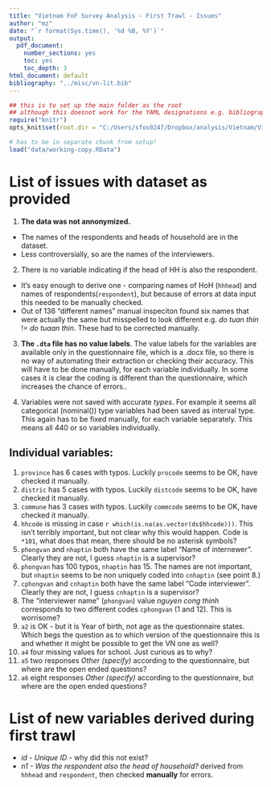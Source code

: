 ```yaml
---
title: "Vietnam FoF Survey Analysis - First Trawl - Issues"
author: "mz"
date: "`r format(Sys.time(), '%d %B, %Y')`"
output:
  pdf_document:
    number_sections: yes
    toc: yes
    toc_depth: 3
html_document: default
bibliography: "../misc/vn-lit.bib"
---
```

  
```r
## this is to set up the main folder as the root
## although this doesnot work for the YAML designations e.g. bibliography, css files etc..:(
require("knitr")
opts_knit$set(root.dir = "C:/Users/sfos0247/Dropbox/analysis/Vietnam/VietnamSurvey")
```

```r
# has to be in separate chunk from setup!
load("data/working-copy.RData")
```

# List of issues with dataset as provided

1. **The data was not annonymized. **
* The names of the respondents and heads of household are in the dataset.
* Less controversially, so are the names of the interviewers. 

2. There is no variable indicating if the head of HH is also the respondent.
* It's easy enough to derive one - comparing names of HoH (`hhhead`) and names of respondents(`respondent`), but because of errors at data input this needed to be manually checked. 
* Out of 136 "different names" manual inspeciton found six names that were actually the same but misspelled to look different e.g. *do tuan thin* != *do tuaan thin*. These had to be corrected manually. 

3. **The `.dta` file has no value labels**. The value labels for the variables are available only in the questionnaire file, which is a .docx file, so there is no way of automating their extraction or checking their accuracy. This will have to be done manually, for each variable individually. In some cases it is clear the coding is different than the questionnaire, which increases the chance of errors.. 

4. Variables were not saved with accurate *types*. For example it seems all categorical (nominal()) type variables had been saved as interval type. This again has to be fixed manually, for each variable separately. This means all 440 or so variables individually. 

## Individual variables:

1. `province` has 6 cases with typos. Luckily `procode` seems to be OK, have checked it manually.
2. `distric` has 5 cases with typos. Luckily `distcode` seems to be OK, have checked it manually.
3. `commune` has 3 cases with typos. Luckily `commcode` seems to be OK, have checked it manually.
4. `hhcode` is missing in case `r which(is.na(as.vector(ds$hhcode)))`. This isn't terribly important, but not clear why this would happen. Code is `*101`, what does that mean, there should be no asterisk symbols?
5. `phongvan` and `nhaptin` both have the same label "Name of internewer". Clearly they are not,  I guess `nhaptin` is a supervisor?
6. `phongvan` has 100 typos, `nhaptin` has 15. The names are not important, but `nhaptin` seems to be non uniquely coded into `cnhaptin` (see point 8.)
7. `cphongvan` and `cnhaptin` both have the same label "Code interviewer". Clearly they are not, I guess `cnhaptin` is a supervisor?
8. The "interviewer name" (`phongvan`) value *nguyen cong thinh* corresponds to two different codes `cphongvan` (1 and 12). This is worrisome?
9. `a2` is OK - but it is Year of birth, not age as the questionnaire states. Which begs the question as to which version of the questionnaire this is and whether it might be possible to get the VN one as well?
10. `a4` four missing values for school. Just curious as to why?
11. `a5` two responses *Other (specify)* according to the questionnaire, but where are the open ended questions?
11. `a6` eight responses *Other (specify)* according to the questionnaire, but where are the open ended questions?

# List of new variables derived during first trawl

* *id - Unique ID* - why did this not exist?
* *n1 - Was the respondent also the head of household?* derived from `hhhead` and `respondent`, then checked **manually** for errors. 

  


<!--
rmarkdown::render("scripts/r02-survey-first-trawl.Rmd", output_format = "pdf_document", output_dir = "reports")
-->